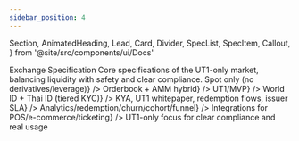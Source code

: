 ```yaml
---
sidebar_position: 4
---
```


  Section,
  AnimatedHeading,
  Lead,
  Card,
  Divider,
  SpecList,
  SpecItem,
  Callout,
} from '@site/src/components/ui/Docs'

<Section>
  <AnimatedHeading as='h1'>Exchange Specification</AnimatedHeading>
  <Lead>
    Core specifications of the UT1-only market, balancing liquidity with safety and clear
    compliance.
  </Lead>
  <Card title='Core Specs' className='mt-3'>
    <SpecList>
      <SpecItem label='Market Type' value={<>Spot only (no derivatives/leverage)</>} />
      <SpecItem label='Matching' value={<>Orderbook + AMM hybrid</>} />
      <SpecItem label='Base Pair' value={<strong>UT1/MVP</strong>} />
      <SpecItem label='Identity' value={<>World ID + Thai ID (tiered KYC)</>} />
      <SpecItem
        label='Listing Portal'
        value={<>KYA, UT1 whitepaper, redemption flows, issuer SLA</>}
      />
      <SpecItem label='Partner Dashboard' value={<>Analytics/redemption/churn/cohort/funnel</>} />
      <SpecItem label='API/SDK' value={<>Integrations for POS/e-commerce/ticketing</>} />
    </SpecList>
  </Card>
  <Divider />
  <Callout type='tip'>UT1-only focus for clear compliance and real usage</Callout>
</Section>
